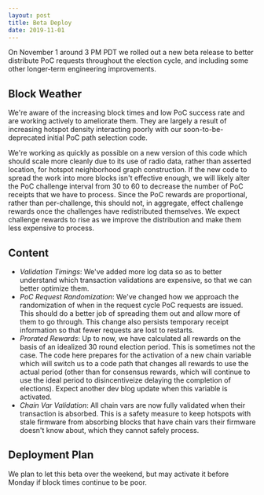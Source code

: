 ```yaml
---
layout: post
title: Beta Deploy
date: 2019-11-01
---
```


On November 1 around 3 PM PDT we rolled out a new beta release to better distribute PoC requests
throughout the election cycle, and including some other longer-term engineering improvements.

<!--truncate-->

## Block Weather

We're aware of the increasing block times and low PoC success rate and are working actively to
ameliorate them. They are largely a result of increasing hotspot density interacting poorly with our
soon-to-be-deprecated initial PoC path selection code.

We're working as quickly as possible on a new version of this code which should scale more cleanly
due to its use of radio data, rather than asserted location, for hotspot neighborhood graph
construction. If the new code to spread the work into more blocks isn't effective enough, we will
likely alter the PoC challenge interval from 30 to 60 to decrease the number of PoC receipts that we
have to process. Since the PoC rewards are proportional, rather than per-challenge, this should not,
in aggregate, effect challenge rewards once the challenges have redistributed themselves. We expect
challenge rewards to rise as we improve the distribution and make them less expensive to process.

## Content

- _Validation Timings_: We've added more log data so as to better understand which transaction
  validations are expensive, so that we can better optimize them.
- _PoC Request Randomization_: We've changed how we approach the randomization of when in the
  request cycle PoC requests are issued. This should do a better job of spreading them out and allow
  more of them to go through. This change also persists temporary receipt information so that fewer
  requests are lost to restarts.
- _Prorated Rewards_: Up to now, we have calculated all rewards on the basis of an idealized 30
  round election period. This is sometimes not the case. The code here prepares for the activation
  of a new chain variable which will switch us to a code path that changes all rewards to use the
  actual period (other than for consensus rewards, which will continue to use the ideal period to
  disincentiveize delaying the completion of elections). Expect another dev blog update when this
  variable is activated.
- _Chain Var Validation_: All chain vars are now fully validated when their transaction is absorbed.
  This is a safety measure to keep hotspots with stale firmware from absorbing blocks that have
  chain vars their firmware doesn't know about, which they cannot safely process.

## Deployment Plan

We plan to let this beta over the weekend, but may activate it before Monday if block times continue
to be poor.
